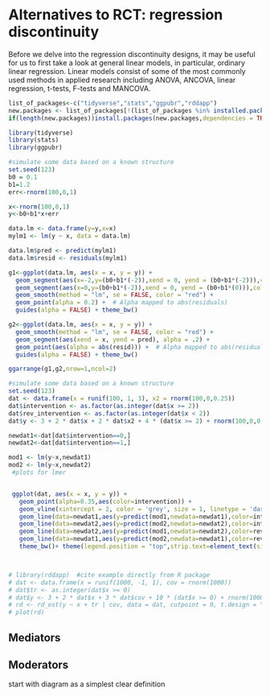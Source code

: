 #	Alternatives to RCT: regression discontinuity

Before we delve into the regression discontinuity designs, it may be useful for us to first take a look at general linear models, in particular, ordinary linear regression. Linear models consist of some of the most commonly used methods in applied research including ANOVA, ANCOVA, linear regression, t-tests, F-tests and MANCOVA.

```r
list_of_packages<-c("tidyverse","stats","ggpubr","rddapp")
new.packages <- list_of_packages[!(list_of_packages %in% installed.packages()[,"Package"])]
if(length(new.packages))install.packages(new.packages,dependencies = TRUE)

library(tidyverse)
library(stats)
library(ggpubr)

#simulate some data based on a known structure
set.seed(123)
b0 = 0.1
b1=1.2
err<-rnorm(100,0,1)

x<-rnorm(100,0,1)
y<-b0+b1*x+err

data.lm <- data.frame(y=y,x=x)
mylm1 <- lm(y ~ x, data = data.lm)

data.lm$pred <- predict(mylm1)
data.lm$resid <- residuals(mylm1)

g1<-ggplot(data.lm, aes(x = x, y = y)) +
  geom_segment(aes(x=-2,y=(b0+b1*(-2)),xend = 0, yend = (b0+b1*(-2))),col="blue",linetype="dashed",size=1) +
  geom_segment(aes(x=0,y=(b0+b1*(-2)),xend = 0, yend = (b0+b1*(0))),col="blue",linetype="dashed",size=1)+
  geom_smooth(method = "lm", se = FALSE, color = "red") +
  geom_point(alpha = 0.2) +  # Alpha mapped to abs(residuals)
  guides(alpha = FALSE) + theme_bw()

g2<-ggplot(data.lm, aes(x = x, y = y)) +
  geom_smooth(method = "lm", se = FALSE, color = "red") +
  geom_segment(aes(xend = x, yend = pred), alpha = .2) +
  geom_point(aes(alpha = abs(resid))) +  # Alpha mapped to abs(residuals)
  guides(alpha = FALSE) + theme_bw()

ggarrange(g1,g2,nrow=1,ncol=2)

```


```r

#simulate some data based on a known structure
set.seed(123)
dat <- data.frame(x = runif(100, 1, 3), x2 = rnorm(100,0,0.25))
dat$intervention <- as.factor(as.integer(dat$x >= 2))
dat$rev_intervention <- as.factor(as.integer(dat$x < 2))
dat$y <- 3 + 2 * dat$x + 2 * dat$x2 + 4 * (dat$x >= 2) + rnorm(100,0,0.5)

newdat1<-dat[dat$intervention==0,]
newdat2<-dat[dat$intervention==1,]

mod1 <- lm(y~x,newdat1)
mod2 <- lm(y~x,newdat2)
 #plots for lmer


 ggplot(dat, aes(x = x, y = y)) + 
   geom_point(alpha=0.35,aes(color=intervention)) + 
   geom_vline(xintercept = 2, color = 'grey', size = 1, linetype = 'dashed') + 
   geom_line(data=newdat1,aes(y=predict(mod1,newdata=newdat1),color=intervention),size = .75)+
   geom_line(data=newdat2,aes(y=predict(mod2,newdata=newdat2),color=intervention),size = .75)+
   geom_line(data=newdat2,aes(y=predict(mod1,newdata=newdat2),color=rev_intervention),size = .75,linetype="dashed")+
   geom_line(data=newdat1,aes(y=predict(mod2,newdata=newdat1),color=rev_intervention),size = .75,linetype="dashed")+
   theme_bw()+ theme(legend.position = "top",strip.text=element_text(size=12),axis.text=element_text(size=12),axis.title=element_text(size=12,face="bold"))+geom_segment(aes(x=2,y=tail(sort(fitted.values(mod1)),1),xend =2 , yend = head(sort(fitted.values(mod2)),1)),size=1.2)+ annotate("text",x=2.2,y=9.5,label="Intervention \neffect size")



# library(rddapp)  #cite example directly from R package
# dat <- data.frame(x = runif(1000, -1, 1), cov = rnorm(1000))
# dat$tr <- as.integer(dat$x >= 0)
# dat$y <- 3 + 2 * dat$x + 3 * dat$cov + 10 * (dat$x >= 0) + rnorm(1000)
# rd <- rd_est(y ~ x + tr | cov, data = dat, cutpoint = 0, t.design = "geq")
# plot(rd)
```

## Mediators

## Moderators

start with diagram as a simplest clear definition
